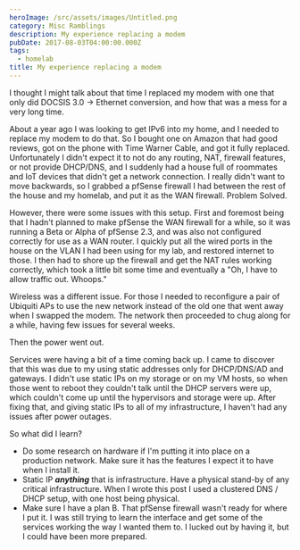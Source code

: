 ```yaml
---
heroImage: /src/assets/images/Untitled.png
category: Misc Ramblings
description: My experience replacing a modem
pubDate: 2017-08-03T04:00:00.000Z
tags:
  - homelab
title: My experience replacing a modem
---
```


I thought I might talk about that time I replaced my modem with one that only did DOCSIS 3.0 -> Ethernet conversion, and how that was a mess for a very long time.

About a year ago I was looking to get IPv6 into my home, and I needed to replace my modem to do that. So I bought one on Amazon that had good reviews, got on the phone with Time Warner Cable, and got it fully replaced. Unfortunately I didn't expect it to not do any routing, NAT, firewall features, or not provide DHCP/DNS, and I suddenly had a house full of roommates and IoT devices that didn't get a network connection. I really didn't want to move backwards, so I grabbed a pfSense firewall I had between the rest of the house and my homelab, and put it as the WAN firewall. Problem Solved.

However, there were some issues with this setup. First and foremost being that I hadn't planned to make pfSense the WAN firewall for a while, so it was running a Beta or Alpha of pfSense 2.3, and was also not configured correctly for use as a WAN router. I quickly put all the wired ports in the house on the VLAN I had been using for my lab, and restored internet to those. I then had to shore up the firewall and get the NAT rules working correctly, which took a little bit some time and eventually a "Oh, I have to allow traffic out. Whoops."

Wireless was a different issue. For those I needed to reconfigure a pair of Ubiquiti APs to use the new network instead of the old one that went away when I swapped the modem. The network then proceeded to chug along for a while, having few issues for several weeks.

Then the power went out.

Services were having a bit of a time coming back up. I came to discover that this was due to my using static addresses only for DHCP/DNS/AD and gateways. I didn't use static IPs on my storage or on my VM hosts, so when those went to reboot they couldn't talk until the DHCP servers were up, which couldn't come up until the hypervisors and storage were up. After fixing that, and giving static IPs to all of my infrastructure, I haven't had any issues after power outages.

So what did I learn?

* Do some research on hardware if I'm putting it into place on a production network. Make sure it has the features I expect it to have when I install it.
* Static IP ***anything*** that is infrastructure. Have a physical stand-by of any critical infrastructure. When I wrote this post I used a clustered DNS / DHCP setup, with one host being physical.
* Make sure I have a plan B. That pfSense firewall wasn't ready for where I put it. I was still trying to learn the interface and get some of the services working the way I wanted them to. I lucked out by having it, but I could have been more prepared.
